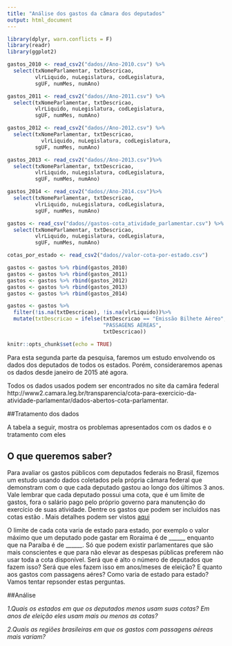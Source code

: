 ```yaml
---
title: "Análise dos gastos da câmara dos deputados"
output: html_document
---
```


```r
library(dplyr, warn.conflicts = F)
library(readr)
library(ggplot2)
```

```r
gastos_2010 <- read_csv2("dados//Ano-2010.csv") %>% 
  select(txNomeParlamentar, txtDescricao, 
         vlrLiquido, nuLegislatura, codLegislatura, 
         sgUF, numMes, numAno)

gastos_2011 <- read_csv2("dados//Ano-2011.csv") %>% 
  select(txNomeParlamentar, txtDescricao, 
         vlrLiquido, nuLegislatura, codLegislatura, 
         sgUF, numMes, numAno)

gastos_2012 <- read_csv2("dados//Ano-2012.csv") %>% 
  select(txNomeParlamentar, txtDescricao, 
           vlrLiquido, nuLegislatura, codLegislatura, 
         sgUF, numMes, numAno)

gastos_2013 <- read_csv2("dados//Ano-2013.csv")%>% 
  select(txNomeParlamentar, txtDescricao, 
         vlrLiquido, nuLegislatura, codLegislatura, 
         sgUF, numMes, numAno)

gastos_2014 <- read_csv2("dados//Ano-2014.csv")%>% 
  select(txNomeParlamentar, txtDescricao, 
         vlrLiquido, nuLegislatura, codLegislatura, 
         sgUF, numMes, numAno)

gastos <- read_csv("dados//gastos-cota_atividade_parlamentar.csv") %>%
  select(txNomeParlamentar, txtDescricao, 
         vlrLiquido, nuLegislatura, codLegislatura, 
         sgUF, numMes, numAno)

cotas_por_estado <- read_csv2("dados//valor-cota-por-estado.csv")

gastos <- gastos %>% rbind(gastos_2010)
gastos <- gastos %>% rbind(gastos_2011)
gastos <- gastos %>% rbind(gastos_2012)
gastos <- gastos %>% rbind(gastos_2013)
gastos <- gastos %>% rbind(gastos_2014)

gastos <- gastos %>% 
  filter(!is.na(txtDescricao), !is.na(vlrLiquido))%>%
  mutate(txtDescricao = ifelse(txtDescricao == "Emissão Bilhete Aéreo",
                               "PASSAGENS AÉREAS", 
                               txtDescricao))
```

```r
knitr::opts_chunk$set(echo = TRUE)
```

Para esta segunda parte da pesquisa, faremos um estudo envolvendo os dados dos deputados de todos os estados. Porém, consideraremos apenas os dados desde janeiro de 2015 até agora.

Todos os dados usados podem ser encontrados no site da camâra federal
http://www2.camara.leg.br/transparencia/cota-para-exercicio-da-atividade-parlamentar/dados-abertos-cota-parlamentar.

##Tratamento dos dados

A tabela a seguir, mostra os problemas apresentados com os dados e o tratamento com eles


## O que queremos saber?

Para avaliar os gastos públicos com deputados federais no Brasil, fizemos um estudo usando dados coletados pela própria câmara federal que demonstram com o que cada deputado gastou ao longo dos últimos 3 anos. Vale lembrar que cada deputado possui uma cota, que é um limite de gastos, fora o salário pago pelo próprio governo para manutenção do exercício de suas atividade. Dentre os gastos que podem ser incluídos nas cotas estão . Mais detalhes podem ser vistos [aqui](http://www2.camara.leg.br/comunicacao/assessoria-de-imprensa/cota-parlamentar)

O limite de cada cota varia de estado para estado, por exemplo o valor máximo que um deputado pode gastar em Roraima é de ______ enquanto que na Paraíba é de ______. Só que podem existir parlamentares que são mais conscientes e que para não elevar as despesas públicas preferem não usar toda a cota disponível. Será que é alto o número de deputados que fazem isso? Será que eles fazem isso em anos/meses de eleição? E quanto aos gastos com passagens aéres? Como varia de estado para estado? Vamos tentar repsonder estas perguntas.

##Análise

*1.Quais os estados em que os deputados menos usam suas cotas? Em anos de eleição eles usam mais ou menos as cotas?*

*2.Quais as regiões brasileiras em que os gastos com passagens aéreas mais variam?*
